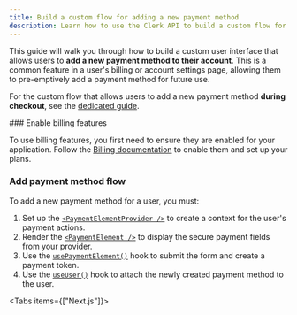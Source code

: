 ```yaml
---
title: Build a custom flow for adding a new payment method
description: Learn how to use the Clerk API to build a custom flow for adding a new payment method to a user's account.
---
```


<Include src="_partials/custom-flows-callout" />

<Include src="_partials/billing/api-experimental-guide" />

This guide will walk you through how to build a custom user interface that allows users to **add a new payment method to their account**. This is a common feature in a user's billing or account settings page, allowing them to pre-emptively add a payment method for future use.

For the custom flow that allows users to add a new payment method **during checkout**, see the [dedicated guide](/docs/guides/development/custom-flows/billing/checkout-new-payment-method).

<Steps>
  ### Enable billing features

  To use billing features, you first need to ensure they are enabled for your application. Follow the [Billing documentation](/docs/guides/billing/overview) to enable them and set up your plans.

  ### Add payment method flow

  To add a new payment method for a user, you must:

  1. Set up the [`<PaymentElementProvider />`](/docs/references/hooks/use-payment-element) to create a context for the user's payment actions.
  1. Render the [`<PaymentElement />`](/docs/references/hooks/use-payment-element) to display the secure payment fields from your provider.
  1. Use the [`usePaymentElement()`](/docs/references/hooks/use-payment-element) hook to submit the form and create a payment token.
  1. Use the [`useUser()`](/docs/references/hooks/use-user) hook to attach the newly created payment method to the user.

  <Tabs items={["Next.js"]}>
    <Tab>
      <Include src="_partials/billing/add-new-payment-method" />
    </Tab>
  </Tabs>
</Steps>
